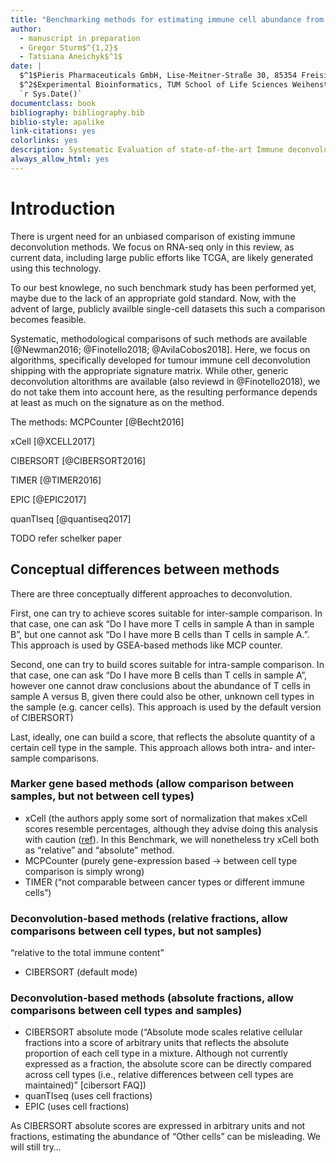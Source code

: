 ```yaml
---
title: "Benchmarking methods for estimating immune cell abundance from bulk RNA-sequencing data (supplementary information)"
author:
  - manuscript in preparation
  - Gregor Sturm$^{1,2}$
  - Tatsiana Aneichyk$^1$
date: |
  $^1$Pieris Pharmaceuticals GmbH, Lise-Meitner-Straße 30, 85354 Freising, Germany
  $^2$Experimental Bioinformatics, TUM School of Life Sciences Weihenstephan, Technical University of Munich, Maximus-von-Imhof-Forum 3, 85354 Freising, Germany
  `r Sys.Date()`
documentclass: book
bibliography: bibliography.bib
biblio-style: apalike
link-citations: yes
colorlinks: yes
description: Systematic Evaluation of state-of-the-art Immune deconvolution methods.
always_allow_html: yes
---
```




# Introduction

There is urgent need for an unbiased comparison of existing immune deconvolution methods.
We focus on RNA-seq only in this review, as current data, including large public efforts like TCGA, are likely generated using this technology.

To our best knowlege, no such benchmark study has been performed yet, maybe due to the lack of an appropriate gold standard. Now, with the advent of large, publicly availble single-cell datasets this such a comparison becomes feasible.

Systematic, methodological comparisons of such methods are available [@Newman2016; @Finotello2018; @AvilaCobos2018]. Here, we focus on algorithms, specifically developed for tumour immune cell deconvolution shipping with the appropriate signature matrix. While other, generic deconvolution altorithms are available (also reviewd in @Finotello2018), we do not take them into account here, as the resulting performance depends at least as much on the signature as on the method.

The methods:
MCPCounter [@Becht2016]

xCell [@XCELL2017]

CIBERSORT [@CIBERSORT2016]

TIMER [@TIMER2016]

EPIC [@EPIC2017]

quanTIseq [@quantiseq2017]



TODO refer schelker paper




## Conceptual differences between methods
There are three conceptually different approaches to deconvolution.

First, one can try to achieve scores suitable for inter-sample comparison. In that case, one can ask "Do I have more T cells in sample A than in sample B", but one cannot ask "Do I have more B cells than T cells in sample A.".
This approach is used by GSEA-based methods like MCP counter.

Second, one can try to build scores suitable for intra-sample comparison. In that case, one can ask "Do I have more B cells than T cells in sample A", however one cannot draw conclusions about the abundance of T cells in sample A versus B, given there could also be other, unknown cell types in the sample (e.g. cancer cells). This approach is used by the default version of CIBERSORT)

Last, ideally, one can build a score, that reflects the absolute quantity of a certain cell type in the sample. This approach allows both intra- and inter-sample comparisons.

### Marker gene based methods (allow comparison between samples, but not between cell types)

* xCell (the authors apply some sort of normalization that makes xCell scores resemble percentages, although they advise doing this analysis with caution ([ref](https://github.com/dviraran/xCell#notes-for-correct-usage)). In this Benchmark, we will nonetheless try xCell both as "relative" and "absolute" method.
* MCPCounter (purely gene-expression based -> between cell type comparison is simply wrong)
* TIMER ("not comparable between cancer types or different immune cells")

### Deconvolution-based methods (relative fractions, allow comparisons between cell types, but not samples)
"relative to the total immune content"

* CIBERSORT (default mode)

### Deconvolution-based methods (absolute fractions, allow comparisons between cell types and samples)

* CIBERSORT absolute mode ("Absolute mode scales relative cellular fractions into a score of arbitrary units that reflects the absolute proportion of each cell type in a mixture. Although not currently expressed as a fraction, the absolute score can be directly compared across cell types (i.e., relative differences between cell types are maintained)" [cibersort FAQ])
* quanTIseq (uses cell fractions)
* EPIC (uses cell fractions)

As CIBERSORT absolute scores are expressed in arbitrary units and not fractions, estimating the abundance of "Other cells" can be misleading. We will still try...

